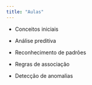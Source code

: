 ---
title: "Aulas"
---

<!-- -   [Conceitos iniciais](aulas/Conceitos%20básicos/index.html "Conceitos básicos"){aria-label="Conceitos básicos"} -->

<!-- -   [Planejamento na área de saúde](aulas/Planejamento/index.html "Planejamento na área de saúde"){aria-label="Planejamento na área de saúde"} -->

<!-- -   [Medidas de acurácia de testes diagnósticos](/aulas/Testes%20diagnósticos/testesDiagnosticos.html "Medidas e acurácia de testes de diagnósticos"){aria-label="Medidas e acurácia de testes de diagnósticos"} -->

- Conceitos iniciais

- Análise preditiva

- Reconhecimento de padrões

- Regras de associação

- Detecção de anomalias
